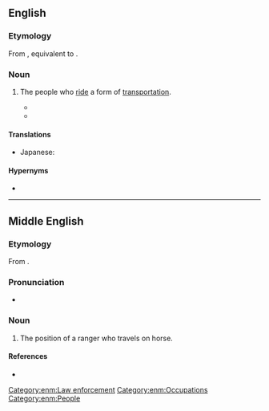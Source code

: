 ==English==
{{wikipedia}}

===Etymology===
From {{inh|en|enm|ridership}}, equivalent to {{suf|en|rider|ship|id1=passenger}}.

===Noun===
{{en-noun|~}}

# {{lb|en|collective}} The people who [[ride]] a form of [[transportation]].
#: {{ux|en|The bus company was going bankrupt because their '''ridership''' was too small.}}
#* {{quote-journal|en|date=2019 October 23|author=Philip Haigh|title=Railway reorganisation offers no guarantee of a panacea|journal=Rail|page=57|text=Virgin Trains East Coast failed because '''ridership''' and revenue did not increase as predicted in its bid. It still rose, but not enough to satisfy the deal it had made with [[DfT]]. The result was that Stagecoach and Virgin lost a lot of money.}}
#* {{quote-journal|en|author=Somini Sengupta|title=Riders Are Abandoning Buses and Trains. That’s a Problem for Climate Change.|work=The New York Times|date=2021-03-25|url=https://www.nytimes.com/2021/03/25/climate/public-transit-climate-change.html|issn=0362-4331|author2=Geneva Abdul|author3=Manuela Andreoni|author4=Veronica Penney|passage=But the picture is grim in many more cities. On the Paris Métro, '''ridership''' was just over half of normal in the first two months of this year.}}

====Translations====
{{trans-top|the people who ride a form of transportation}}
* Japanese: {{t|ja|乗降人員|tr=じょうこうじんいん, jōkōjin'in}}
{{trans-bottom}}

====Hypernyms====
* {{l|en|patronage}}

----

==Middle English==

===Etymology===
From {{af|enm|ryder|-schipe}}.

===Pronunciation===
* {{IPA|enm|/ˈriːdərʃip(ə)/}}

===Noun===
{{head|enm|noun}}

# {{tlb|enm|Late ME|rare}} The position of a ranger who travels on horse.

====References====
* {{R:MED Online|entry=rīdership |pos=n  |id=MED37472 |accessdate=2018-08-08}}

[[Category:enm:Law enforcement]]
[[Category:enm:Occupations]]
[[Category:enm:People]]